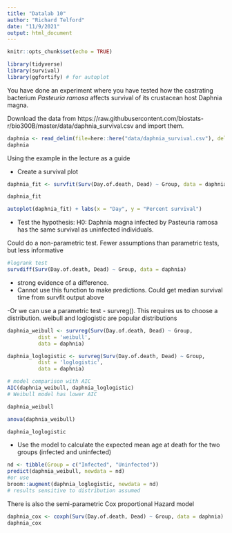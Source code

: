 ```yaml
---
title: "Datalab 10"
author: "Richard Telford"
date: "11/9/2021"
output: html_document
---
```


```r
knitr::opts_chunk$set(echo = TRUE)

library(tidyverse)
library(survival)
library(ggfortify) # for autoplot
```

You have done an experiment where you have tested how the castrating bacterium
_Pasteuria ramosa_ affects survival of its crustacean host Daphnia magna.

Download the data from https://raw.githubusercontent.com/biostats-r/bio300B/master/data/daphnia_survival.csv
and import them.

```r
daphnia <- read_delim(file=here::here("data/daphnia_survival.csv"), delim = ",", skip = 9)
daphnia
```


Using the example in the lecture as a guide

- Create a survival plot

```r
daphnia_fit <- survfit(Surv(Day.of.death, Dead) ~ Group, data = daphnia)

daphnia_fit

autoplot(daphnia_fit) + labs(x = "Day", y = "Percent survival")

```


- Test the hypothesis:
H0: Daphnia magna infected by Pasteuria ramosa has the same survival as uninfected individuals.


Could do a non-parametric test. Fewer assumptions than parametric tests, but less informative

```r
#logrank test
survdiff(Surv(Day.of.death, Dead) ~ Group, data = daphnia)
```
- strong evidence of a difference. 
- Cannot use this function to make predictions. Could get median survival time from survfit output above


-Or we can use a parametric test - survreg(). This requires us to choose a distribution. weibull and loglogistic are popular distributions

```r
daphnia_weibull <- survreg(Surv(Day.of.death, Dead) ~ Group,
          dist = 'weibull',
          data = daphnia)

daphnia_loglogistic <- survreg(Surv(Day.of.death, Dead) ~ Group,
          dist = 'loglogistic',
          data = daphnia)

# model comparison with AIC
AIC(daphnia_weibull, daphnia_loglogistic) 
# Weibull model has lower AIC
```
```r
daphnia_weibull

anova(daphnia_weibull)

daphnia_loglogistic
```


- Use the model to calculate the expected mean age at death for the two groups (infected and uninfected)

```r
nd <- tibble(Group = c("Infected", "Uninfected"))
predict(daphnia_weibull, newdata = nd)
#or use 
broom::augment(daphnia_loglogistic, newdata = nd)
# results sensitive to distribution assumed
```
There is also the semi-parametric Cox proportional Hazard model


```r
daphnia_cox <- coxph(Surv(Day.of.death, Dead) ~ Group, data = daphnia)
daphnia_cox


```

